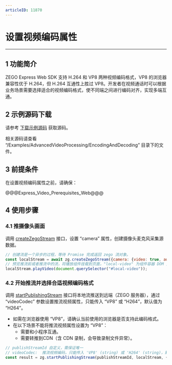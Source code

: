 ```yaml
---
articleID: 11870
---
```

# 设置视频编码属性

- - -

## 1 功能简介

ZEGO Express Web SDK 支持 H.264 和 VP8 两种视频编码格式，VP8 的浏览器兼容性优于 H.264，但 H.264 互通性上胜过 VP8。开发者在视频通话时可以根据业务场景需要选择适合的视频编码格式，使不同端之间进行编码对齐，实现多端互通。

## 2 示例源码下载

请参考 [下载示例源码](!DownloadDemo/DownloadDemo) 获取源码。

相关源码请查看 “/Examples/AdvancedVideoProcessing/EncodingAndDecoding” 目录下的文件。

## 3 前提条件

在设置视频编码属性之前，请确保：

@@@Express_Video_Prerequisites_Web@@@

## 4 使用步骤

### 4.1 推摄像头画面

调用 [createZegoStream](@createZegoStream) 接口，设置 “camera” 属性，创建摄像头麦克风采集源数据。


```javascript
// 创建流是一个异步的过程，等待 Promise 完成返回 zego 流对象。 
const localStream = await zg.createZegoStream({camera: {video: true, audio: true}});
// 预览推流前或者推流中的流，将播放组件挂载到页面，"local-video" 为组件容器 DOM 元素的 ID 。
localStream.playVideo(document.querySelector("#local-video"));
```

### 4.2 开始推流并选择合适视频编码格式

调用 [startPublishingStream](@startPublishingStream) 接口将本地流推送到远端（ZEGO 服务器），通过 “videoCodec” 参数设置推流视频属性，只能传入 “VP8” 或 “H264”，默认值为 “H264”。

<div class="mk-warning">

- 如需在浏览器使用 “VP8”，请确认当前使用的浏览器是否支持此编码格式。
- 在以下场景不能将推流视频属性设置为 “VP8”：
    - 需要和小程序互通。
    - 需要转推到CDN（含 CDN 录制，会导致录制文件异常）。
</div>

```javascript
// publishStreamId 自定义，需保证唯一
// videoCodec:  推流视频编码，只能传入 'VP8' (string) 或 'H264' (string)，默认值为 'H264' 。
const result = zg.startPublishingStream(publishStreamId, localStream, {videoCodec: 'VP8'});
```
